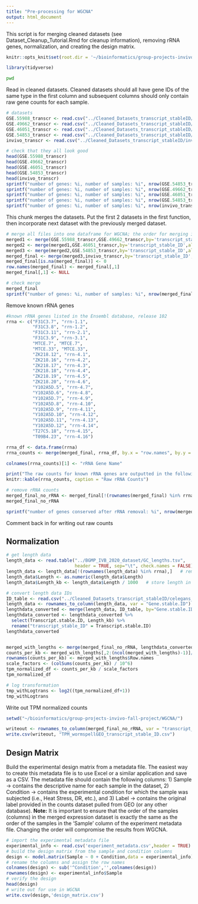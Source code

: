 ```yaml
---
title: "Pre-processing for WGCNA"
output: html_document
---
```


This script is for merging cleaned datasets (see Dataset_Cleanup_Tutorial.Rmd for cleanup information), removing rRNA genes, normalization, and creating the design matrix.

```r
knitr::opts_knit$set(root.dir = '~/bioinformatics/group-projects-invivo-fall-project/WGCNA')
```

```r
library(tidyverse)
```

```bash
pwd
```

Read in cleaned datasets. Cleaned datasets should all have gene IDs of the same type in the first column and subsequent columns should only contain raw gene counts for each sample.
```r
# datasets
GSE.55988_transcr <- read.csv("../Cleaned_Datasets_transcript_stableID/GSE55988_cleaned_transcrID.csv")
GSE.49662_transcr <- read.csv("../Cleaned_Datasets_transcript_stableID/GSE49662_cleaned_transcrID.csv")
GSE.46051_transcr <- read.csv("../Cleaned_Datasets_transcript_stableID/GSE46051_cleaned_transcrID.csv")
GSE.54853_transcr <- read.csv("../Cleaned_Datasets_transcript_stableID/GSE54853_cleaned_transcrID.csv")
invivo_transcr <- read.csv("../Cleaned_Datasets_transcript_stableID/invivo_cleaned_transcrID.csv")

# check that they all look good
head(GSE.55988_transcr)
head(GSE.49662_transcr)
head(GSE.46051_transcr)
head(GSE.54853_transcr)
head(invivo_transcr)
sprintf("number of genes: %i, number of samples: %i", nrow(GSE.54853_transcr), (ncol(GSE.54853_transcr)-1))
sprintf("number of genes: %i, number of samples: %i", nrow(GSE.49662_transcr), (ncol(GSE.49662_transcr)-1))
sprintf("number of genes: %i, number of samples: %i", nrow(GSE.46051_transcr), (ncol(GSE.46051_transcr)-1))
sprintf("number of genes: %i, number of samples: %i", nrow(GSE.54853_transcr), (ncol(GSE.54853_transcr)-1))
sprintf("number of genes: %i, number of samples: %i", nrow(invivo_transcr), (ncol(invivo_transcr)-1))
```

This chunk merges the datasets. Put the first 2 datasets in the first function, then incorporate next dataset with the previously merged dataset.
```r
# merge all files into one dataframe for WGCNA; the order for merging is determined based on the order of the samples in the design matrix
merged1 <- merge(GSE.55988_transcr,GSE.49662_transcr,by='transcript_stable_ID',all=TRUE)
merged2 <- merge(merged1,GSE.46051_transcr,by='transcript_stable_ID',all=TRUE)
merged3 <- merge(merged2,GSE.54853_transcr,by='transcript_stable_ID',all=TRUE)
merged_final <- merge(merged3,invivo_transcr,by='transcript_stable_ID',all=TRUE)
merged_final[is.na(merged_final)] <- 0
row.names(merged_final) <- merged_final[,1]
merged_final[,1] <- NULL

# check merge
merged_final
sprintf("number of genes: %i, number of samples: %i", nrow(merged_final), (ncol(merged_final)-1))
```

Remove known rRNA genes
```r
#known rRNA genes listed in the Ensembl database, release 102
rrna <- c("F31C3.7", "rrn-1.1",
          "F31C3.8", "rrn-1.2",
          "F31C3.11", "rrn-2.1",
          "F31C3.9", "rrn-3.1",
          "MTCE.7", "MTCE.7",
          "MTCE.33", "MTCE.33",
          "ZK218.12", "rrn-4.1",
          "ZK218.16", "rrn-4.2",
          "ZK218.17", "rrn-4.3",
          "ZK218.18", "rrn-4.4",
          "ZK218.19", "rrn-4.5",
          "ZK218.20", "rrn-4.6",
          "Y102A5D.5", "rrn-4.7",
          "Y102A5D.6", "rrn-4.8",
          "Y102A5D.7", "rrn-4.9",
          "Y102A5D.8", "rrn-4.10",
          "Y102A5D.9", "rrn-4.11",
          "Y102A5D.10", "rrn-4.12",
          "Y102A5D.11", "rrn-4.13",
          "Y102A5D.12", "rrn-4.14",
          "T27C5.18", "rrn-4.15",
          "T09B4.23", "rrn-4.16")

rrna_df <- data.frame(rrna)
rrna_counts <- merge(merged_final, rrna_df, by.x = "row.names", by.y = "rrna")

colnames(rrna_counts)[1] <- "rRNA Gene Name"

print("The raw counts for known rRNA genes are outputted in the following table")
knitr::kable(rrna_counts, caption = "Raw rRNA Counts")

# remove rRNA counts
merged_final_no_rRNA <- merged_final[!(rownames(merged_final) %in% rrna),]
merged_final_no_rRNA

sprintf("number of genes conserved after rRNA removal: %i", nrow(merged_final_no_rRNA))
```

Comment back in for writing out raw counts
<!-- Write out raw counts -->
<!-- ```{r write out merged raw counts} -->
<!-- setwd("~/bioinformatics/group-projects-invivo-fall-project/WGCNA/") -->

<!-- writeout <- rownames_to_column(merged_final_no_rRNA, var = "transcript_stable_ID") -->
<!-- write.csv(writeout, "raw_wormspellGEO_transcript_stable_ID.csv") -->
<!-- ``` -->

## Normalization

```r
# get length data
length_data <- read.table("../BGMP_IVB_2020_dataset/GC_lengths.tsv",
                          header = TRUE, sep="\t", check.names = FALSE)
length_data <- length_data[!(rownames(length_data) %in% rrna),]   # remove rRNA genes from length data
length_data$Length <- as.numeric(length_data$Length)
length_data$Length_kb <- length_data$Length / 1000   # store length in kb

# convert length data IDs
ID_table <- read.csv("../Cleaned_Datasets_transcript_stableID/celegans_cleaned_mart_ensembl.102.tsv", sep = "\t")
length_data <- rownames_to_column(length_data, var = "Gene.stable.ID")
lengthdata_converted <- merge(length_data, ID_table, by="Gene.stable.ID", all.x = FALSE, all.y = FALSE)
lengthdata_converted <- lengthdata_converted %>%
  select(Transcript.stable.ID, Length_kb) %>%
  rename("transcript_stable_ID" = Transcript.stable.ID)
lengthdata_converted


merged_with_lengths <- merge(merged_final_no_rRNA, lengthdata_converted, by.x=0, by.y="transcript_stable_ID", sort = TRUE)
counts_per_kb <- merged_with_lengths[,2:(ncol(merged_with_lengths)-1)]/merged_with_lengths[,(ncol(merged_with_lengths))]
rownames(counts_per_kb) <- merged_with_lengths$Row.names
scale_factors <- (colSums(counts_per_kb) / 10^6)
tpm_normalized_df <- counts_per_kb / scale_factors
tpm_normalized_df

# log transformation
tmp_withLogtrans <- log2((tpm_normalized_df+1))
tmp_withLogtrans
```

Write out TPM normalized counts
```r
setwd("~/bioinformatics/group-projects-invivo-fall-project/WGCNA/")

writeout <- rownames_to_column(merged_final_no_rRNA, var = "transcript_stable_ID")
write.csv(writeout, "TPM_wormspellGEO_transcript_stable_ID.csv")
```


## Design Matrix

Build the experimental design matrix from a metadata file. The easiest way to create this metadata file
is to use Excel or a similar application and save as a CSV. The metadata file should contain the 
following columns: 1) Sample -> contains the descriptive name for each sample in the dataset, 2) 
Condition -> contains the experimental condition for which the sample was subjected (i.e., Heat Stress, 
DR, etc.), and 3) Label -> contains the original label provided in the counts dataset pulled from 
GEO (or any other database). **Note:** It is important to ensure that the order of the samples (columns) 
in the merged expression dataset is exactly the same as the order of the samples in the 'Sample' column 
of the experiment metadata file. Changing the order will compromise the results from WGCNA.
```r
# import the experimental metadata file
experimental_info <- read.csv('experiment_metadata.csv',header = TRUE)
# build the design matrix from the sample and condition columns
design <- model.matrix(Sample ~ 0 + Condition,data = experimental_info)
# rename the columns and assign the row names
colnames(design) <- sub('^Condition','',colnames(design))
rownames(design) <- experimental_info$Sample
# verify the design
head(design)
# write out for use in WGCNA
write.csv(design,'design_matrix.csv')
```



